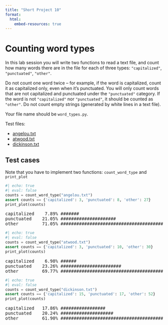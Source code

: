 ```yaml
---
title: "Short Project 10"
format:
  html:
    embed-resources: true
---
```


# Counting word types

In this lab session you will write two functions to read a text file, and count how many words there are in the file for each of three types: `"capitalized"`, `"punctuated"`, `"other"`.

Do not count one word twice -- for example, if the word is capitalized, count it as capitalized only, even when it's punctuated. You will only count words that are not capitalized and punctuated under the `"punctuated"` category. If the word is not `"capitalized"` nor `"punctuated"`, it should be counted as `"other"`. Do not count empty strings (generated by white lines in a text file).

Your file name should be `word_types.py`.

Test files:

- [angelou.txt](../angelou.txt)
- [atwood.txt](../atwood.txt)
- [dickinson.txt](../dickinson.txt)

## Test cases

Note that you have to implement two functions: `count_word_type` and `print_plot`

```python
#| echo: true
#| eval: false
counts = count_word_type("angelou.txt")
assert counts == {'capitalized': 3, 'punctuated': 8, 'other': 27}
print_plot(counts)
```

<pre>
capitalized    7.89% #######
punctuated    21.05% #####################
other         71.05% #######################################################################
</pre>

```python
#| echo: true
#| eval: false
counts = count_word_type("atwood.txt")
assert counts == {'capitalized': 3, 'punctuated': 10, 'other': 30}
print_plot(counts)
```

<pre>
capitalized    6.98% ######
punctuated    23.26% #######################
other         69.77% #####################################################################
</pre>

```python
#| echo: true
#| eval: false
counts = count_word_type("dickinson.txt")
assert counts == {'capitalized': 15, 'punctuated': 17, 'other': 52}
print_plot(counts)
```

<pre>
capitalized   17.86% #################
punctuated    20.24% ####################
other         61.90% #############################################################
</pre>